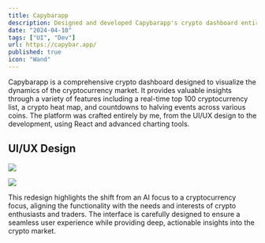 ```yaml
---
title: Capybarapp
description: Designed and developed Capybarapp's crypto dashboard entirely on my own, focusing on UI/UX and the overall design, using React.
date: "2024-04-10"
tags: ["UI", "Dev"]
url: https://capybar.app/
published: true
icon: "Wand"
---
```


Capybarapp is a comprehensive crypto dashboard designed to visualize the dynamics of the cryptocurrency market. It provides valuable insights through a variety of features including a real-time top 100 cryptocurrency list, a crypto heat map, and countdowns to halving events across various coins. The platform was crafted entirely by me, from the UI/UX design to the development, using React and advanced charting tools.

## UI/UX Design

![](/capybarapp-1.webp)

![](/capybarapp-2.webp)

This redesign highlights the shift from an AI focus to a cryptocurrency focus, aligning the functionality with the needs and interests of crypto enthusiasts and traders. The interface is carefully designed to ensure a seamless user experience while providing deep, actionable insights into the crypto market.
